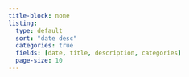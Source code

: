```yaml
---
title-block: none
listing:
  type: default
  sort: "date desc"
  categories: true
  fields: [date, title, description, categories]
  page-size: 10
---
```


